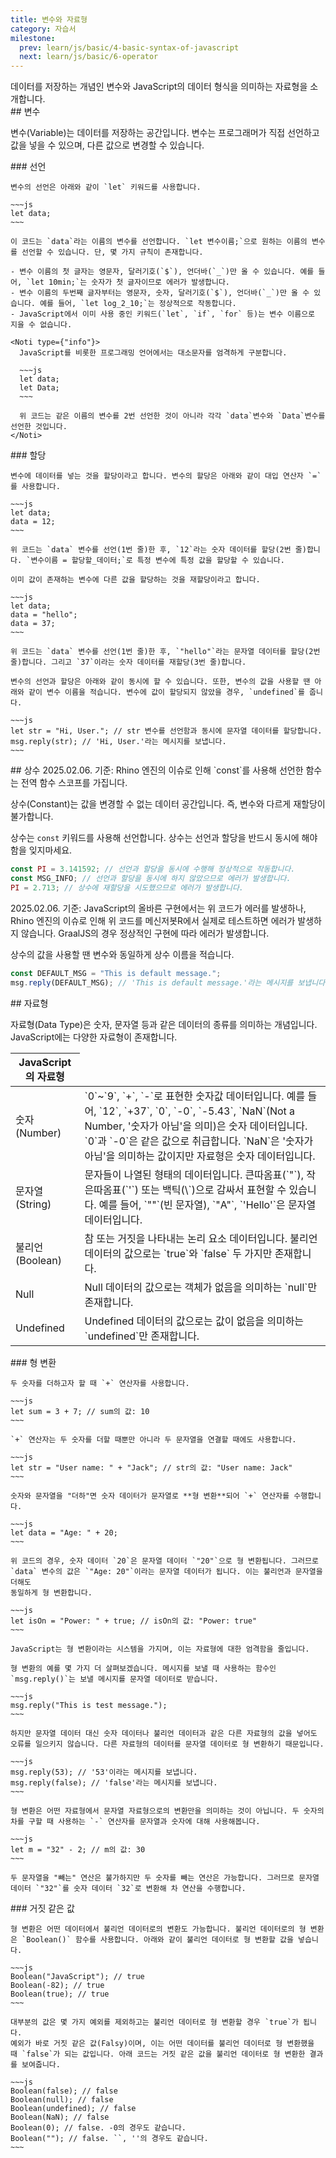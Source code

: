 ```yaml
---
title: 변수와 자료형
category: 자습서
milestone:
  prev: learn/js/basic/4-basic-syntax-of-javascript
  next: learn/js/basic/6-operator
---
```


<Section>
  데이터를 저장하는 개념인 변수와 JavaScript의 데이터 형식을 의미하는 자료형을 소개합니다.
</Section>
<Section>
  ## 변수

  변수(Variable)는 데이터를 저장하는 공간입니다. 변수는 프로그래머가 직접 선언하고 값을 넣을 수 있으며, 다른 값으로 변경할 수 있습니다.

  <Section>
    ### 선언

    변수의 선언은 아래와 같이 `let` 키워드를 사용합니다.

    ~~~js
    let data;
    ~~~

    이 코드는 `data`라는 이름의 변수를 선언합니다. `let 변수이름;`으로 원하는 이름의 변수를 선언할 수 있습니다. 단, 몇 가지 규칙이 존재합니다.

    - 변수 이름의 첫 글자는 영문자, 달러기호(`$`), 언더바(`_`)만 올 수 있습니다. 예를 들어, `let 10min;`는 숫자가 첫 글자이므로 에러가 발생합니다.
    - 변수 이름의 두번째 글자부터는 영문자, 숫자, 달러기호(`$`), 언더바(`_`)만 올 수 있습니다. 예를 들어, `let log_2_10;`는 정상적으로 작동합니다.
    - JavaScript에서 이미 사용 중인 키워드(`let`, `if`, `for` 등)는 변수 이름으로 지을 수 없습니다.

    <Noti type={"info"}>
      JavaScript를 비롯한 프로그래밍 언어에서는 대소문자를 엄격하게 구분합니다.

      ~~~js
      let data;
      let Data;
      ~~~

      위 코드는 같은 이름의 변수를 2번 선언한 것이 아니라 각각 `data`변수와 `Data`변수를 선언한 것입니다.
    </Noti>
  </Section>
  <Section>
    ### 할당

    변수에 데이터를 넣는 것을 할당이라고 합니다. 변수의 할당은 아래와 같이 대입 연산자 `=`를 사용합니다.

    ~~~js
    let data;
    data = 12;
    ~~~

    위 코드는 `data` 변수를 선언(1번 줄)한 후, `12`라는 숫자 데이터를 할당(2번 줄)합니다. `변수이름 = 할당할_데이터;`로 특정 변수에 특정 값을 할당할 수 있습니다.

    이미 값이 존재하는 변수에 다른 값을 할당하는 것을 재할당이라고 합니다.

    ~~~js
    let data;
    data = "hello";
    data = 37;
    ~~~

    위 코드는 `data` 변수를 선언(1번 줄)한 후, `"hello"`라는 문자열 데이터를 할당(2번 줄)합니다. 그리고 `37`이라는 숫자 데이터를 재할당(3번 줄)합니다.

    변수의 선언과 할당은 아래와 같이 동시에 할 수 있습니다. 또한, 변수의 값을 사용할 땐 아래와 같이 변수 이름을 적습니다. 변수에 값이 할당되지 않았을 경우, `undefined`를 줍니다.

    ~~~js
    let str = "Hi, User."; // str 변수를 선언함과 동시에 문자열 데이터를 할당합니다.
    msg.reply(str); // 'Hi, User.'라는 메시지를 보냅니다.
    ~~~
  </Section>
</Section>
<Section>
  ## 상수

  <Noti type="warning">
    2025.02.06. 기준: Rhino 엔진의 이슈로 인해 `const`를 사용해 선언한 함수는 전역 함수 스코프를 가집니다.
  </Noti>

  상수(Constant)는 값을 변경할 수 없는 데이터 공간입니다. 즉, 변수와 다르게 재할당이 불가합니다.

  상수는 `const` 키워드를 사용해 선언합니다. 상수는 선언과 할당을 반드시 동시에 해야 함을 잊지마세요.

  ~~~js
  const PI = 3.141592; // 선언과 할당을 동시에 수행해 정상적으로 작동합니다.
  const MSG_INFO; // 선언과 할당을 동시에 하지 않았으므로 에러가 발생합니다.
  PI = 2.713; // 상수에 재할당을 시도했으므로 에러가 발생합니다.
  ~~~

  <Noti type="warning">
    2025.02.06. 기준: JavaScript의 올바른 구현에서는 위 코드가 에러를 발생하나, Rhino 엔진의 이슈로 인해 위 코드를 메신저봇R에서 실제로 테스트하면 에러가 발생하지 않습니다.
    GraalJS의 경우 정상적인 구현에 따라 에러가 발생합니다.
  </Noti>

  상수의 값을 사용할 땐 변수와 동일하게 상수 이름을 적습니다.

  ~~~js
  const DEFAULT_MSG = "This is default message.";
  msg.reply(DEFAULT_MSG); // 'This is default message.'라는 메시지를 보냅니다.
  ~~~
</Section>
<Section>
  ## 자료형

  자료형(Data Type)은 숫자, 문자열 등과 같은 데이터의 종류를 의미하는 개념입니다. JavaScript에는 다양한 자료형이 존재합니다.

  <Table>
    <Thead>
      <Tr>
        <Th colSpan={2}>JavaScript의 자료형</Th>
      </Tr>
    </Thead>
    <Tbody>
      <Tr>
        <Td><span>숫자(Number)</span></Td>
        <Td>
          `0`~`9`, `+`, `-`로 표현한 숫자값 데이터입니다. 예를 들어, `12`, `+37`, `0`, `-0`, `-5.43`, `NaN`(Not a Number, '숫자가 아님'을 의미)은
          숫자 데이터입니다.
          `0`과 `-0`은 같은 값으로 취급합니다. `NaN`은 '숫자가 아님'을 의미하는 값이지만 자료형은 숫자 데이터입니다.
        </Td>
      </Tr>
      <Tr>
        <Td><span>문자열(String)</span></Td>
        <Td>
          문자들이 나열된 형태의 데이터입니다. 큰따옴표(`"`), 작은따옴표(`'`) 또는 백틱(<InlineCode>\`</InlineCode>)으로 감싸서 표현할 수 있습니다. 예를 들어, `""`(빈 문자열), `"A"`, `'Hello'`은 문자열 데이터입니다.
        </Td>
      </Tr>
      <Tr>
        <Td><span>불리언(Boolean)</span></Td>
        <Td>
          참 또는 거짓을 나타내는 논리 요소 데이터입니다. 불리언 데이터의 값으로는 `true`와 `false` 두 가지만 존재합니다.
        </Td>
      </Tr>
      <Tr>
        <Td><span>Null</span></Td>
        <Td>
          Null 데이터의 값으로는 객체가 없음을 의미하는 `null`만 존재합니다.
        </Td>
      </Tr>
      <Tr>
        <Td><span>Undefined</span></Td>
        <Td>
          Undefined 데이터의 값으로는 값이 없음을 의미하는 `undefined`만 존재합니다.
        </Td>
      </Tr>
    </Tbody>
  </Table>

  <Section>
    ### 형 변환

    두 숫자를 더하고자 할 때 `+` 연산자를 사용합니다.

    ~~~js
    let sum = 3 + 7; // sum의 값: 10
    ~~~

    `+` 연산자는 두 숫자를 더할 때뿐만 아니라 두 문자열을 연결할 때에도 사용합니다.

    ~~~js
    let str = "User name: " + "Jack"; // str의 값: "User name: Jack"
    ~~~

    숫자와 문자열을 "더하"면 숫자 데이터가 문자열로 **형 변환**되어 `+` 연산자를 수행합니다.

    ~~~js
    let data = "Age: " + 20;
    ~~~

    위 코드의 경우, 숫자 데이터 `20`은 문자열 데이터 `"20"`으로 형 변환됩니다. 그러므로 `data` 변수의 값은 `"Age: 20"`이라는 문자열 데이터가 됩니다. 이는 불리언과 문자열을 더해도
    동일하게 형 변환합니다.

    ~~~js
    let isOn = "Power: " + true; // isOn의 값: "Power: true"
    ~~~

    JavaScript는 형 변환이라는 시스템을 가지며, 이는 자료형에 대한 엄격함을 줄입니다.

    형 변환의 예를 몇 가지 더 살펴보겠습니다. 메시지를 보낼 때 사용하는 함수인 `msg.reply()`는 보낼 메시지를 문자열 데이터로 받습니다.

    ~~~js
    msg.reply("This is test message.");
    ~~~

    하지만 문자열 데이터 대신 숫자 데이터나 불리언 데이터과 같은 다른 자료형의 값을 넣어도 오류를 일으키지 않습니다. 다른 자료형의 데이터를 문자열 데이터로 형 변환하기 때문입니다.

    ~~~js
    msg.reply(53); // '53'이라는 메시지를 보냅니다.
    msg.reply(false); // 'false'라는 메시지를 보냅니다.
    ~~~

    형 변환은 어떤 자료형에서 문자열 자료형으로의 변환만을 의미하는 것이 아닙니다. 두 숫자의 차를 구할 때 사용하는 `-` 연산자를 문자열과 숫자에 대해 사용해봅니다.

    ~~~js
    let m = "32" - 2; // m의 값: 30
    ~~~

    두 문자열을 "빼는" 연산은 불가하지만 두 숫자를 빼는 연산은 가능합니다. 그러므로 문자열 데이터 `"32"`를 숫자 데이터 `32`로 변환해 차 연산을 수행합니다.
  </Section>
  <Section>
    ### 거짓 같은 값

    형 변환은 어떤 데이터에서 불리언 데이터로의 변환도 가능합니다. 불리언 데이터로의 형 변환은 `Boolean()` 함수를 사용합니다. 아래와 같이 불리언 데이터로 형 변환할 값을 넣습니다.

    ~~~js
    Boolean("JavaScript"); // true
    Boolean(-82); // true
    Boolean(true); // true
    ~~~

    대부분의 값은 몇 가지 예외를 제외하고는 불리언 데이터로 형 변환할 경우 `true`가 됩니다.
    예외가 바로 거짓 같은 값(Falsy)이며, 이는 어떤 데이터를 불리언 데이터로 형 변환했을 때 `false`가 되는 값입니다. 아래 코드는 거짓 같은 값을 불리언 데이터로 형 변환한 결과를 보여줍니다.

    ~~~js
    Boolean(false); // false
    Boolean(null); // false
    Boolean(undefined); // false
    Boolean(NaN); // false
    Boolean(0); // false. -0의 경우도 같습니다.
    Boolean(""); // false. ``, ''의 경우도 같습니다.
    ~~~
  </Section>
</Section>